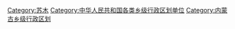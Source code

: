 [[Category:苏木|Category:苏木]]
[[Category:中华人民共和国各类乡级行政区划单位|Category:中华人民共和国各类乡级行政区划单位]]
[[Category:内蒙古乡级行政区划‎|Category:内蒙古乡级行政区划‎]]